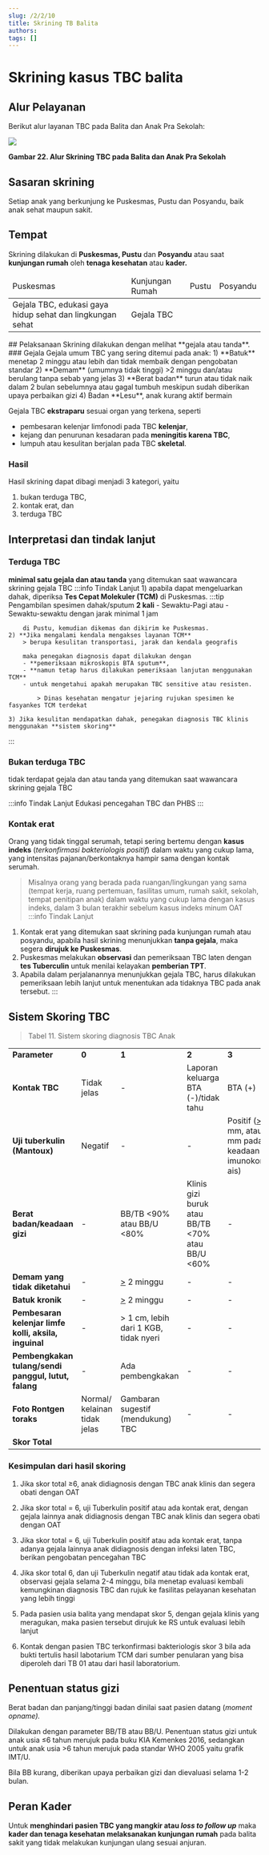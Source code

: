```yaml
---
slug: /2/2/10
title: Skrining TB Balita
authors: 
tags: []
---
```


# Skrining kasus TBC balita
## Alur Pelayanan
Berikut alur layanan TBC pada Balita dan Anak Pra Sekolah:

![](/ilm/image048.png)

**Gambar 22. Alur Skrining TBC pada Balita dan Anak Pra Sekolah**

## Sasaran skrining
Setiap anak yang berkunjung ke Puskesmas, Pustu dan Posyandu, baik anak sehat maupun sakit.
## Tempat
Skrining dilakukan di **Puskesmas, Pustu** dan **Posyandu** atau saat **kunjungan rumah** oleh **tenaga kesehatan** atau **kader.**
<table>
    <thead>
        <tr>
            <td>Puskesmas</td>
            <td>Kunjungan Rumah</td>
            <td>Pustu</td>
            <td>Posyandu</td>
        </tr>
    </thead>
    <tbody>
        <tr>
            <td colSpan={2}>Gejala TBC, edukasi gaya hidup sehat dan lingkungan sehat</td>
            <td colSpan={2}>Gejala TBC</td>
        </tr>
    </tbody>
</table>
## Pelaksanaan
Skrining dilakukan dengan melihat **gejala atau tanda**.
### Gejala
Gejala umum TBC yang sering ditemui pada anak:
1) **Batuk** menetap 2 minggu atau lebih dan tidak membaik dengan pengobatan standar
2) **Demam** (umumnya tidak tinggi) >2 minggu dan/atau berulang tanpa sebab yang jelas
3) **Berat badan** turun atau tidak naik dalam 2 bulan sebelumnya atau gagal tumbuh meskipun sudah diberikan upaya perbaikan gizi
4) Badan **Lesu**, anak kurang aktif bermain

Gejala TBC **ekstraparu** sesuai organ yang terkena, seperti 
- pembesaran kelenjar limfonodi pada TBC **kelenjar**, 
- kejang dan penurunan kesadaran pada **meningitis karena TBC**, 
- lumpuh atau kesulitan berjalan pada TBC **skeletal**.

### Hasil 
Hasil skrining dapat dibagi menjadi 3 kategori, yaitu 
1. bukan terduga TBC, 
2. kontak erat, dan 
3. terduga TBC

## Interpretasi dan tindak lanjut 
### Terduga TBC
**minimal satu gejala dan atau tanda** yang ditemukan saat wawancara skrining gejala TBC
:::info Tindak Lanjut
    1) apabila dapat mengeluarkan dahak, diperiksa **Tes Cepat Molekuler (TCM)** di Puskesmas.
        :::tip Pengambilan spesimen
        dahak/sputum **2 kali**
        - Sewaktu-Pagi atau 
        - Sewaktu-sewaktu dengan jarak minimal 1 jam
        
        di Pustu, kemudian dikemas dan dikirim ke Puskesmas.
    2) **Jika mengalami kendala mengakses layanan TCM** 
        > berupa kesulitan transportasi, jarak dan kendala geografis 
        
        maka penegakan diagnosis dapat dilakukan dengan 
        - **pemeriksaan mikroskopis BTA sputum**, 
        - **namun tetap harus dilakukan pemeriksaan lanjutan menggunakan TCM** 
        - untuk mengetahui apakah merupakan TBC sensitive atau resisten. 
        
            > Dinas kesehatan mengatur jejaring rujukan spesimen ke fasyankes TCM terdekat

    3) Jika kesulitan mendapatkan dahak, penegakan diagnosis TBC klinis menggunakan **sistem skoring**
:::
### Bukan terduga TBC
tidak terdapat gejala dan atau tanda yang ditemukan saat wawancara skrining gejala TBC

:::info Tindak Lanjut
Edukasi pencegahan TBC dan PHBS
:::

### Kontak erat
Orang yang tidak tinggal serumah, tetapi sering bertemu dengan **kasus indeks** (*terkonfirmasi bakteriologis positif*) dalam waktu yang cukup lama, yang intensitas pajanan/berkontaknya hampir sama dengan kontak serumah.
> Misalnya orang yang berada pada ruangan/lingkungan yang sama (tempat kerja, ruang pertemuan, fasilitas umum, rumah sakit, sekolah, tempat penitipan anak) dalam waktu yang cukup lama dengan kasus indeks, dalam 3 bulan terakhir sebelum kasus indeks minum OAT
:::info Tindak Lanjut
1. Kontak erat yang ditemukan saat skrining pada kunjungan rumah atau posyandu, apabila hasil skrining menunjukkan **tanpa gejala**, maka segera **dirujuk ke Puskesmas**.
2. Puskesmas melakukan **observasi** dan pemeriksaan TBC laten dengan **tes Tuberculin** untuk menilai kelayakan **pemberian TPT**.
3. Apabila dalam perjalanannya menunjukkan gejala TBC, harus dilakukan pemeriksaan lebih lanjut untuk menentukan ada tidaknya TBC pada anak tersebut.
:::

## Sistem Skoring TBC

> Tabel 11. Sistem skoring diagnosis TBC Anak

<table>
 <tr>
  <td>
  <b>Parameter </b>
  </td>
  <td>
  <b>0 </b>
  </td>
  <td>
  <b>1 </b>
  </td>
  <td>
  <b>2 </b>
  </td>
  <td>
  <b>3 </b>
  </td>
 </tr>
 <tr>
  <td>
  <b>Kontak TBC </b>
  </td>
  <td>
  Tidak jelas 
  </td>
  <td>
  - 
  </td>
  <td>
  Laporan keluarga 
  BTA (-)/tidak tahu 
  </td>
  <td>
  BTA (+) 
  </td>
 </tr>
 <tr>
  <td>
  <b>Uji tuberkulin </b>
  <b>(Mantoux)</b>
  </td>
  <td>
  Negatif 
  </td>
  <td>
  - 
  </td>
  <td>
  - 
  </td>
  <td>
  Positif (<u>&gt;</u> 10 mm, atau <u>&gt;</u> 5 
  mm pada 
  keadaan 
  imunokomprom
  ais) 
  </td>
 </tr>
 <tr>
  <td>
  <b>Berat badan/keadaan </b>
  <b>gizi </b>
  </td>
  <td>
  - 
  </td>
  <td>
  BB/TB &lt;90% atau BB/U 
  &lt;80% 
  </td>
  <td>
  Klinis gizi buruk atau BB/TB 
  &lt;70% atau BB/U 
  &lt;60% 
  </td>
  <td>
  - 
  </td>
 </tr>
 <tr>
  <td>
  <b>Demam yang tidak diketahui </b>
  </td>
  <td>
  - 
  </td>
  <td>
  <u>&gt;</u> 2 minggu
  </td>
  <td>
  - 
  </td>
  <td>
  - 
  </td>
 </tr>
 <tr>
  <td>
  <b>Batuk kronik </b>
  </td>
  <td>
  - 
  </td>
  <td>
  <u>&gt;</u> 2 minggu
  </td>
  <td>
  - 
  </td>
  <td>
  - 
  </td>
 </tr>
 <tr>
  <td>
  <b>Pembesaran kelenjar limfe kolli, aksila, inguinal </b>
  </td>
  <td>
  - 
  </td>
  <td>
  &gt; 1 cm, lebih dari 1 KGB, tidak nyeri 
  </td>
  <td>
  - 
  </td>
  <td>
  - 
  </td>
 </tr>
 <tr>
  <td>
  <b>Pembengkakan tulang/sendi panggul, lutut, falang </b>
  </td>
  <td>
  - 
  </td>
  <td>
  Ada pembengkakan 
  </td>
  <td>
  - 
  </td>
  <td>
  - 
  </td>
 </tr>
 <tr>
  <td>
  <b>Foto Rontgen toraks </b>
  </td>
  <td>
  Normal/ kelainan tidak jelas 
  </td>
  <td>
  Gambaran sugestif 
  (mendukung) 
  TBC 
  </td>
  <td>
  - 
  </td>
  <td>
  - 
  </td>
 </tr>
 <tr>
  <td>
  <b>Skor
  Total </b>
  </td>
 </tr>
</table>

### Kesimpulan dari hasil skoring

1) Jika skor total ≥6, anak didiagnosis dengan TBC anak klinis dan segera obati dengan OAT

2) Jika skor total = 6, uji Tuberkulin positif atau ada kontak erat, dengan gejala lainnya anak didiagnosis dengan TBC anak klinis dan segera obati dengan OAT

3) Jika skor total = 6, uji Tuberkulin positif atau ada kontak erat, tanpa adanya gejala lainnya anak didiagnosis dengan infeksi laten TBC, berikan pengobatan pencegahan TBC

4) Jika skor total 6, dan uji Tuberkulin negatif atau tidak ada kontak erat, observasi gejala selama 2-4 minggu, bila menetap evaluasi kembali kemungkinan diagnosis TBC dan rujuk ke fasilitas pelayanan kesehatan yang lebih tinggi

5) Pada pasien usia balita yang mendapat skor 5, dengan gejala klinis yang meragukan, maka pasien tersebut dirujuk ke RS untuk evaluasi lebih lanjut

1) Kontak dengan pasien TBC terkonfirmasi bakteriologis skor 3 bila ada bukti tertulis hasil labotarium TCM dari sumber penularan yang bisa diperoleh dari TB 01 atau dari hasil laboratorium.

## Penentuan status gizi

Berat badan dan panjang/tinggi badan dinilai saat pasien datang (_moment opname)._

Dilakukan dengan parameter BB/TB atau BB/U. Penentuan status gizi untuk anak usia ≤6 tahun merujuk pada buku KIA Kemenkes 2016, sedangkan untuk anak usia >6 tahun merujuk pada standar WHO 2005 yaitu grafik IMT/U.

Bila BB kurang, diberikan upaya perbaikan gizi dan dievaluasi selama 1-2 bulan.

## Peran Kader

Untuk **menghindari pasien TBC yang mangkir atau _loss to follow up_** maka **kader dan tenaga kesehatan melaksanakan kunjungan rumah** pada balita sakit yang tidak melakukan kunjungan ulang sesuai anjuran.

